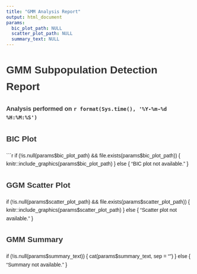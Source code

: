 ```yaml
---
title: "GMM Analysis Report"
output: html_document
params:
  bic_plot_path: NULL
  scatter_plot_path: NULL
  summary_text: NULL
---
```


<style>
body {
  font-family: Arial, sans-serif;
  line-height: 1.6;
}
h1, h2, h3 {
  color: #333;
}
.summary {
  background-color: #f5f5f5;
  border: 1px solid #ddd;
  padding: 15px;
  border-radius: 5px;
  white-space: pre-wrap; /* Ensures line breaks are respected */
}
</style>

# GMM Subpopulation Detection Report

### Analysis performed on `r format(Sys.time(), '%Y-%m-%d %H:%M:%S')`

## BIC Plot

```r
if (!is.null(params$bic_plot_path) && file.exists(params$bic_plot_path)) {
  knitr::include_graphics(params$bic_plot_path)
} else {
  "BIC plot not available."
}

## GGM Scatter Plot
if (!is.null(params$scatter_plot_path) && file.exists(params$scatter_plot_path)) {
  knitr::include_graphics(params$scatter_plot_path)
} else {
  "Scatter plot not available."
}

## GMM Summary
if (!is.null(params$summary_text)) {
  cat(params$summary_text, sep = "\n")
} else {
  "Summary not available."
}
